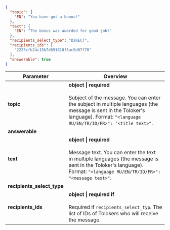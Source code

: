 
```json
{
  "topic": {
    "EN": "You have got a bonus!"
  },
  "text": {
    "EN": "The bonus was awarded for good job!"
  },
  "recipients_select_type": "DIRECT",
  "recipients_ids": [
    "2225cfb24c15b7d691818f5ac9d07f70"
  ],
  "answerable": true
}
```

Parameter  | Overview
----- | -----
**topic** | **object \| required**<br/><br/>    Subject of the message. You can enter the subject in multiple languages (the message is sent in the Toloker's language). Format: `"<language RU/EN/TR/ID/FR>": "<title text>"`.
**answerable** | <MessageSendTable8/>
**text** | **object \| required**<br/><br/>    Message text. You can enter the text in multiple languages (the message is sent in the Toloker's language). Format: `"<language RU/EN/TR/ID/FR>": "<message text>"`.
**recipients_select_type** | <MessageSendTable9/>
**recipients_ids** | **object \| required if**<br/><br/>    Required if `recipients_select_typ`. The list of IDs of Tolokers who will receive the message.
